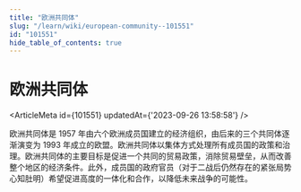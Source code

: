 ```yaml
---
title: "欧洲共同体"
slug: "/learn/wiki/european-community--101551"
id: "101551"
hide_table_of_contents: true
---
```



# 欧洲共同体

<ArticleMeta id={101551} updatedAt={'2023-09-26 13:58:58'} />
<div className='border-solid border-b border-t-0 my-4 border-[var(--ifm-color-gray-300)]' />

欧洲共同体是 1957 年由六个欧洲成员国建立的经济组织，由后来的三个共同体逐渐演变为 1993 年成立的欧盟。欧洲共同体以集体方式处理所有成员国的政策和治理。欧洲共同体的主要目标是促进一个共同的贸易政策，消除贸易壁垒，从而改善整个地区的经济条件。此外，成员国的政府官员（对于二战后仍然存在的紧张局势心知肚明）希望促进高度的一体化和合作，以降低未来战争的可能性。

